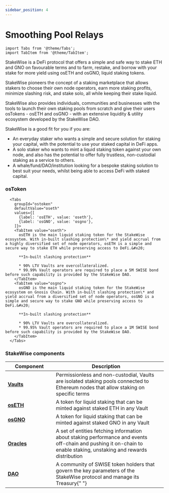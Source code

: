 ```yaml
---
sidebar_position: 4
---
```


# Smoothing Pool Relays

```mdx-code-block
import Tabs from '@theme/Tabs';
import TabItem from '@theme/TabItem';
```

StakeWise is a DeFi protocol that offers a simple and safe way to stake ETH and GNO on favourable terms and to farm, restake, and borrow with your stake for more yield using osETH and osGNO, liquid staking tokens.&#x20;

StakeWise pioneers the concept of a staking marketplace that allows stakers to choose their own node operators, earn more staking profits, minimize slashing risk, and stake solo, all while keeping their stake liquid.&#x20;

StakeWise also provides individuals, communities and businesses with the tools to launch their own staking pools from scratch and give their users osTokens - osETH and osGNO - with an extensive liquidity & utility ecosystem developed by the StakeWise DAO.&#x20;

StakeWise is a good fit for you if you are:

- An everyday staker who wants a simple and secure solution for staking your capital, with the potential to use your staked capital in DeFi apps.
- A solo staker who wants to mint a liquid staking token against your own node, and also has the potential to offer fully trustless, non-custodial staking as a service to others.
- A whale/fund/DAO/institution looking for a bespoke staking solution to best suit your needs, whilst being able to access DeFi with staked capital.&#x20;

### osToken

```mdx-code-block
  <Tabs
    groupId="ostoken"
    defaultValue="oseth"
    values={[
      {label: 'osETH', value: 'oseth'},
      {label: 'osGNO', value: 'osgno'},
    ]}>
    <TabItem value="oseth">
      osETH is the main liquid staking token for the StakeWise ecosystem. With in-built slashing protection\* and yield accrual from a highly diversified set of node operators, osETH is a simple and secure way to stake ETH while preserving access to DeFi.&#x20;

      **In-built slashing protection**

      * 90% LTV Vaults are overcollateralized.
      * 99.99% Vault operators are required to place a 5M SWISE bond before such capability is provided by the StakeWise DAO.
    </TabItem>
    <TabItem value="osgno">
      osGNO is the main liquid staking token for the StakeWise ecosystem on Gnosis Chain. With in-built slashing protection\* and yield accrual from a diversified set of node operators, osGNO is a simple and secure way to stake GNO while preserving access to DeFi.&#x20;

      **In-built slashing protection**

      * 90% LTV Vaults are overcollateralized.
      * 99.95% Vault operators are required to place a 1M SWISE bond before such capability is provided by the StakeWise DAO.
    </TabItem>
  </Tabs>
```

### StakeWise components

<table>
  <thead>
    <tr>
      <th width="137">Component</th>
      <th>Description</th>
      <th data-hidden></th>
    </tr>
  </thead>
  <tbody>
    <tr>
      <td>
        <a href="vaults.md">
          <strong>Vaults</strong>
        </a>
      </td>
      <td>
        Permissionless and non-custodial, Vaults are isolated staking pools
        connected to Ethereum nodes that allow staking on specific terms
      </td>
      <td></td>
    </tr>
    <tr>
      <td>
        <a href="ostoken.md">
          <strong>osETH</strong>
        </a>
      </td>
      <td>
        A token for liquid staking that can be minted against staked ETH in any
        Vault
      </td>
      <td></td>
    </tr>
    <tr>
      <td>
        <a href="ostoken.md">
          <strong>osGNO</strong>
        </a>
      </td>
      <td>
        A token for liquid staking that can be minted against staked GNO in any
        Vault
      </td>
      <td></td>
    </tr>
    <tr>
      <td>
        <a href="oracles.md">
          <strong>Oracles</strong>
        </a>
      </td>
      <td>
        A set of entities fetching information about staking performance and
        events off-chain and pushing it on-chain to enable staking, unstaking
        and rewards distribution
      </td>
      <td></td>
    </tr>
    <tr>
      <td>
        <a href="../governance/stakewise-dao.md">
          <strong>DAO</strong>
        </a>
      </td>
      <td>
        A community of SWISE token holders that govern the key parameters of the
        StakeWise protocol and manage its Treasury{" "}
      </td>
      <td></td>
    </tr>
  </tbody>
</table>
